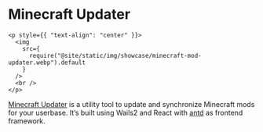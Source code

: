 # Minecraft Updater

```mdx-code-block
<p style={{ "text-align": "center" }}>
  <img
    src={
      require("@site/static/img/showcase/minecraft-mod-updater.webp").default
    }
  />
  <br />
</p>
```

[Minecraft Updater](https://github.com/Gurkengewuerz/MinecraftModUpdater) is a
utility tool to update and synchronize Minecraft mods for your userbase. It’s
built using Wails2 and React with [antd](https://ant.design/) as frontend
framework.
